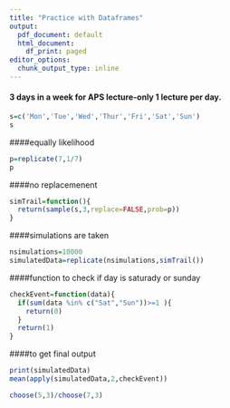 ---
title: "Practice with Dataframes"
output:
  pdf_document: default
  html_document:
    df_print: paged
editor_options:
  chunk_output_type: inline
---
#### 3 days in a week for APS lecture-only 1 lecture per day.
```{r}
s=c('Mon','Tue','Wed','Thur','Fri','Sat','Sun')
s
```
####equally likelihood
```{r}
p=replicate(7,1/7)
p
```
####no replacemenent
```{r}
simTrail=function(){
  return(sample(s,3,replace=FALSE,prob=p))
}
```

####simulations are taken
```{r}
nsimulations=10000
simulatedData=replicate(nsimulations,simTrail())
```

####function to check if day is saturady or sunday
```{r}
checkEvent=function(data){
  if(sum(data %in% c("Sat","Sun"))>=1 ){
    return(0)
  }
  return(1)
}
```

####to get final output
```{r}
print(simulatedData)
mean(apply(simulatedData,2,checkEvent))
```

```{r}
choose(5,3)/choose(7,3)
```

